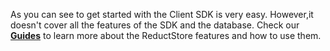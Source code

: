 As you can see to get started with the Client SDK is very easy. However,it doesn't cover all the features of the SDK and the database. Check our **[Guides](/docs/guides/index.mdx)** to learn more about the ReductStore features and how to use them.
